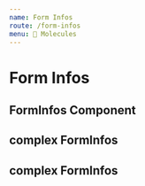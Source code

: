 ```yaml
---
name: Form Infos
route: /form-infos
menu: 🧬 Molecules
---
```



# Form Infos

## FormInfos Component

<Playground>
  <FormInfos
    title="Employee Information"
    infos={[
      {
        label: 'Nom',
        value: 'Mme Anne Dupont',
      },
      {
        label: 'Date de naissance',
        value: '8 mai 1983',
      },
      {
        label: 'Phone number',
        value: '03 43 92 54 13',
      },
      {
        label: 'Adresse mail',
        value: 'Anne.Dupont@fake-axa.fr',
      },
      {
        label: 'Adresse',
        value: '42 rue Marx Dormoy 54829 Triffouilli-les-oies',
      },
    ]}
    actions={[
      {
        href: 'http://google.fr',
        icon: 'goto',
        label: 'Google',
        title: 'Go to google',
      },
      {
        href: 'http://google.fr',
        icon: 'down',
      },
    ]}
  />
</Playground>

## complex FormInfos

<Playground>
  <FormInfos
    enableShrank={true}
    shrankCount={1}
    shrankLabel={'YOOO'}
    title="Employee Information"
    infos={[
      {
        label: 'Nom',
        value: 'Mme Anne Dupont',
      },
      {
        label: 'Date de naissance',
        value: '8 mai 1983',
      },
      {
        label: 'Phone number',
        value: '03 43 92 54 13',
      },
      {
        label: 'Adresse mail',
        value: 'Anne.Dupont@fake-axa.fr',
      },
      {
        label: 'Adresse',
        value: '42 rue Marx Dormoy 54829 Triffouilli-les-oies',
      },
    ]}
    actions={[
      {
        href: 'http://google.fr',
        icon: 'goto',
        label: 'Google',
        title: 'Go to google',
      },
      {
        href: 'http://google.fr',
        icon: 'down',
      },
    ]}
  />
</Playground>

## complex FormInfos

<Playground>
  <FormInfos
    enableShrank={true}
    shrankCount={2}
    shrankLabel={'YOOO'}
    title="Employee Information"
    infos={[
      {
        label: 'Nom',
        value: 'Mme Anne Dupont',
      },
      {
        label: 'Date de naissance',
        value: '8 mai 1983',
      },
    ]}
    actions={[
      {
        href: 'http://google.fr',
        icon: 'goto',
        label: 'Google',
        title: 'Go to google',
      },
      {
        href: 'http://google.fr',
        icon: 'down',
      },
    ]}
  />
</Playground>
